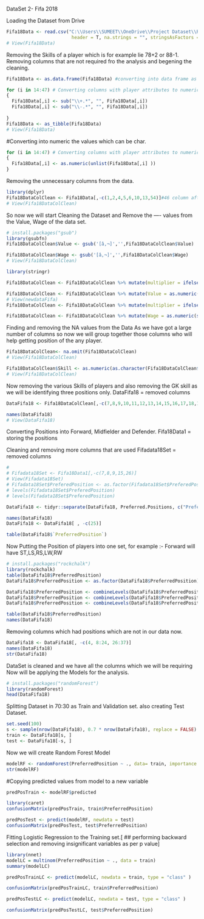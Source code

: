 DataSet 2- Fifa 2018

Loading the Dataset from Drive
```{r}

Fifa18Data <- read.csv("C:\\Users\\SUMEET\\OneDrive\\Project Dataset\\R\\For Dataset 2\\fifa-18-demo-player-dataset\\CompleteDataset.csv", 
                        header = T, na.strings = "", stringsAsFactors = F)
# View(Fifa18Data)

```
Removing the Skills of a player which is for example lie 78+2 or 88-1.
Removing columns that are not required fro the analysis and begening the cleaning.
```{r}


Fifa18Data <- as.data.frame(Fifa18Data) #converting into data frame as tibble doesnt give appropriate results for sub function

for (i in 14:47) # Converting columns with player attributes to numeric
{
  Fifa18Data[,i] <- sub("\\+.*", "", Fifa18Data[,i])
  Fifa18Data[,i] <- sub("\\-.*", "", Fifa18Data[,i])
  
}
Fifa18Data <- as_tibble(Fifa18Data)
# View(Fifa18Data)
```
#Converting into numeric the values which can be char.
```{r}


for (i in 14:47) # Converting columns with player attributes to numeric
{
  Fifa18Data[,i] <- as.numeric(unlist(Fifa18Data[,i] ))
}

```
Removing the unnecessary columns from the data.
```{r}
library(dplyr)
Fifa18DataColClean <- Fifa18Data[,-c(1,2,4,5,6,10,13,54)]#46 column after this to be removed
# View(Fifa18DataColClean)
```

So now we will start Cleaning the Dataset and Remove the ---- values from the Value, Wage of the data set.
```{r}
# install.packages("gsub")
library(gsubfn)
Fifa18DataColClean$Value <- gsub('[â‚¬]','',Fifa18DataColClean$Value)
```


```{r}

Fifa18DataColClean$Wage <- gsub('[â‚¬]','',Fifa18DataColClean$Wage)
# View(Fifa18DataColClean)


```

```{r}

library(stringr)

Fifa18DataColClean <- Fifa18DataColClean %>% mutate(multiplier = ifelse(str_detect(Value, "K"), 1000, ifelse(str_detect(Value, "M"), 1000000, 1))) 

Fifa18DataColClean <- Fifa18DataColClean %>% mutate(Value = as.numeric(str_extract(Value, "[0-9]+")) * multiplier)
# View(newdataFifa)
Fifa18DataColClean <- Fifa18DataColClean %>% mutate(multiplier = ifelse(str_detect(Wage, "K"), 1000, ifelse(str_detect(Wage, "M"), 1000000, 1))) 

Fifa18DataColClean <- Fifa18DataColClean %>% mutate(Wage = as.numeric(str_extract(Wage, "[0-9]+")) * multiplier)
```
Finding and removing the NA values from the Data
As we have got a large number of columns so now we will group together those columns who will help getting position of the any player.
```{r}
Fifa18DataColClean<- na.omit(Fifa18DataColClean)
# View(Fifa18DataColClean)

Fifa18DataColClean$Skill <- as.numeric(as.character(Fifa18DataColClean$Crossing + Fifa18DataColClean$Acceleration +Fifa18DataColClean$Aggression + Fifa18DataColClean$Agility + Fifa18DataColClean$Balance + Fifa18DataColClean$Ball.control + Fifa18DataColClean$Composure + Fifa18DataColClean$Crossing + Fifa18DataColClean$Curve + Fifa18DataColClean$Curve + Fifa18DataColClean$Dribbling + Fifa18DataColClean$Finishing + Fifa18DataColClean$Free.kick.accuracy + Fifa18DataColClean$Heading.accuracy + Fifa18DataColClean$Interceptions + Fifa18DataColClean$Jumping + Fifa18DataColClean$Long.passing + Fifa18DataColClean$Marking + Fifa18DataColClean$Penalties + Fifa18DataColClean$Positioning + Fifa18DataColClean$Reactions + Fifa18DataColClean$Short.passing + Fifa18DataColClean$Shot.power + Fifa18DataColClean$Sliding.tackle + Fifa18DataColClean$Sprint.speed + Fifa18DataColClean$Stamina + Fifa18DataColClean$Standing.tackle + Fifa18DataColClean$Strength + Fifa18DataColClean$Vision + Fifa18DataColClean$Volleys ))/30
# View(Fifa18DataColClean)
```
Now removing the various Skills of players and also removing the GK skill as we will be identifying three positions only.
DataFifa18 = removed columns
```{r}
DataFifa18 <- Fifa18DataColClean[,-c(7,8,9,10,11,12,13,14,15,16,17,18,19,20,21,22,23,24,25,26,27,28,29,30,31,32,33,34,35,36,37)]

names(DataFifa18)
# View(DataFifa18)
```

Converting Positions into Forward, Midfielder and Defender.
Fifa18Data1 = storing the positions

Cleaning and removing more columns that are used
Fifadata18Set = removed columns
```{r}
# 
# Fifadata18Set <- Fifa18Data1[,-c(7,8,9,15,26)]
# View(Fifadata18Set)
# Fifadata18Set$PreferedPosition <- as.factor(Fifadata18Set$PreferedPosition)
# levels(Fifadata18Set$PreferedPosition)
# levels(Fifadata18Set$PreferedPosition)

DataFifa18 <- tidyr::separate(DataFifa18, Preferred.Positions, c("PreferredPosition"), sep = " ", remove = FALSE)

names(DataFifa18)
DataFifa18 <- DataFifa18[ , -c(25)]

table(DataFifa18$`PreferredPosition`)

```
Now Putting the Position of players into one set, for example :- Forward will have ST,LS,RS,LW,RW
```{r}
# install.packages("rockchalk")
library(rockchalk)
table(DataFifa18$PreferredPosition)
DataFifa18$PreferredPosition <- as.factor(DataFifa18$PreferredPosition)

DataFifa18$PreferredPosition <- combineLevels(DataFifa18$PreferredPosition, c("ST", "LW", "RW" ,"CF"), newLabel = 'Forward')
DataFifa18$PreferredPosition <- combineLevels(DataFifa18$PreferredPosition, c("CM","CAM","CDM", "LM", "RM" ), newLabel = 'MidFielder')
DataFifa18$PreferredPosition <- combineLevels(DataFifa18$PreferredPosition, c("CB","LWB","RWB","LB", "RB" ), newLabel = 'Defender') 

table(DataFifa18$PreferredPosition)
names(DataFifa18)

```
Removing columns which had positions which are not in our data now.

```{r}
DataFifa18 <- DataFifa18[, -c(4, 8:24, 26:37)]
names(DataFifa18)
str(DataFifa18)
```
DataSet is cleaned and we have all the columns which we will be requiring 
Now will be applying the Models for the analysis.
```{r}
# install.packages("randomForest")
library(randomForest)
head(DataFifa18)

```
Splitting Dataset in 70:30 as Train and Validation set. also creating Test Dataset.
```{r}
set.seed(100)
s <- sample(nrow(DataFifa18), 0.7 * nrow(DataFifa18), replace = FALSE)
train <- DataFifa18[s, ]
test <- DataFifa18[-s, ]

```
Now we will create Random Forest Model
```{r}
modelRF <- randomForest(PreferredPosition ~ ., data= train, importance = TRUE  )
str(modelRF)
```

#Copying predicted values from model to a new variable
```{r}
predPosTrain <- modelRF$predicted

library(caret)
confusionMatrix(predPosTrain, train$PreferredPosition)
```
```{r}
predPosTest <- predict(modelRF, newdata = test)
confusionMatrix(predPosTest, test$PreferredPosition)
```



Fitting Logistic Regression to the Training set.[ ## performing backward selection and removing insignificant variables as per p value]
```{r}
library(nnet)
modelLC = multinom(PreferredPosition ~ ., data = train)
summary(modelLC)

```

```{r}
predPosTrainLC <- predict(modelLC, newdata = train, type = "class" )

confusionMatrix(predPosTrainLC, train$PreferredPosition)

```

```{r}
predPosTestLC <- predict(modelLC, newdata = test, type = "class" )

confusionMatrix(predPosTestLC, test$PreferredPosition)
```
